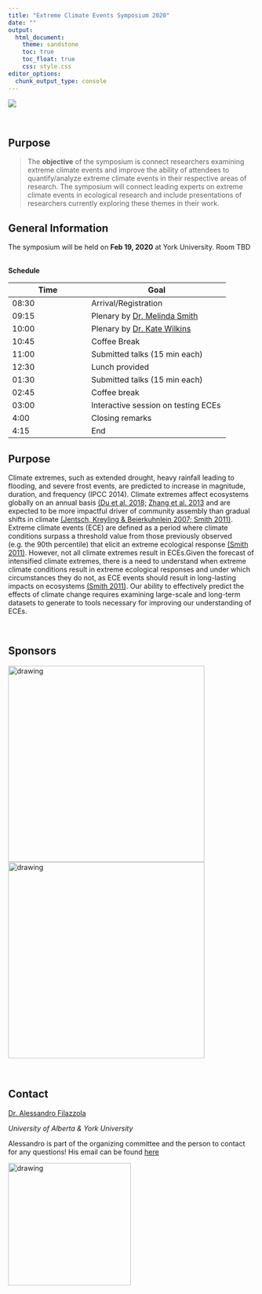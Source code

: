 ```yaml
---
title: "Extreme Climate Events Symposium 2020"
date: ""
output: 
  html_document:
    theme: sandstone
    toc: true
    toc_float: true
    css: style.css
editor_options: 
  chunk_output_type: console
---
```


![](images/threeimages.jpg)

<br>


## Purpose

> The **objective** of the symposium is connect researchers examining extreme climate events and improve the ability of attendees to quantify/analyze extreme climate events in their respective areas of research. The symposium will connect leading experts on extreme climate events in ecological research and include presentations of researchers currently exploring these themes in their work. 


##  General Information

The symposium will be held on **Feb 19, 2020** at York University. Room TBD

<br>
**Schedule** 

Time   | Goal
-------|------------
08:30  | Arrival/Registration
09:15  | Plenary by [Dr. Melinda Smith](https://wp.natsci.colostate.edu/smithlab/)
10:00 | Plenary by [Dr. Kate Wilkins](https://kate-wilkins.weebly.com/)
10:45  | Coffee Break
11:00  | Submitted talks (15 min each)
12:30  | Lunch provided
01:30  | Submitted talks (15 min each)
02:45 | Coffee break
03:00 | Interactive session on testing ECEs
4:00  | Closing remarks
4:15 | End

## Purpose

Climate extremes, such as extended drought, heavy rainfall leading to flooding, and severe frost events, are predicted to increase in magnitude, duration, and frequency (IPCC 2014). Climate extremes affect ecosystems globally on an annual basis [(Du et al. 2018; ](https://www.sciencedirect.com/science/article/pii/S0048969718305047) [Zhang et al. 2013](https://agupubs.onlinelibrary.wiley.com/doi/full/10.1029/2012JG002136) and are expected to be more impactful driver of community assembly than gradual shifts in climate [(Jentsch, Kreyling & Beierkuhnlein 2007](https://esajournals.onlinelibrary.wiley.com/doi/full/10.1890/1540-9295%282007%295%5B365%3AANGOCE%5D2.0.CO%3B2)[; Smith 2011)](https://besjournals.onlinelibrary.wiley.com/doi/full/10.1111/j.1365-2745.2011.01833.x). Extreme climate events (ECE) are defined as a period where climate conditions surpass a threshold value from those previously observed (e.g. the 90th percentile) that elicit an extreme ecological response [(Smith 2011)](https://besjournals.onlinelibrary.wiley.com/doi/full/10.1111/j.1365-2745.2011.01833.x). However, not all climate extremes result in ECEs.Given the forecast of intensified climate extremes, there is a need to understand when extreme climate conditions result in extreme ecological responses and under which circumstances they do not, as ECE events should result in long-lasting impacts on ecosystems [(Smith 2011)](https://besjournals.onlinelibrary.wiley.com/doi/full/10.1111/j.1365-2745.2011.01833.x). Our ability to effectively predict the effects of climate change requires examining large-scale and long-term datasets to generate to tools necessary for improving our understanding of ECEs. 

<br>

## Sponsors

<img src="images/logoyorkU.svg" alt="drawing" width="400"/> <img src="images/CIEELogo.jpeg" alt="drawing" width="400"/>


<br>

## Contact

[Dr. Alessandro Filazzola](https://www.filazzola.info/)

*University of Alberta & York University*

Alessandro is part of the organizing committee and the person to contact for any questions! His email can be found [here](mainto:alex.filazzola@outlook.com)

<img src="images/alex.jpg" alt="drawing" width="250"/>


